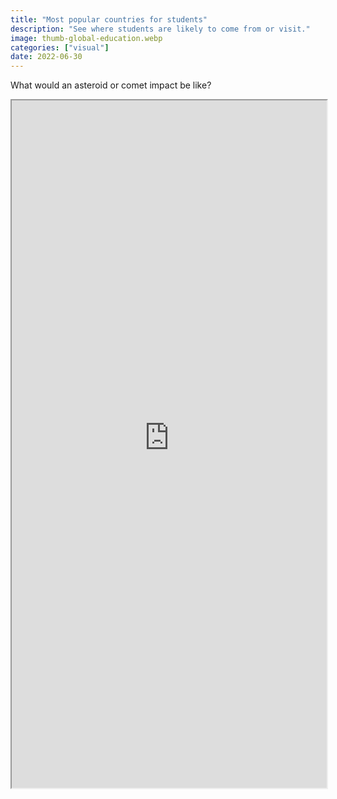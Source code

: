 ```yaml
---
title: "Most popular countries for students"
description: "See where students are likely to come from or visit."
image: thumb-global-education.webp
categories: ["visual"]
date: 2022-06-30
---
```


What would an asteroid or comet impact be like?


```{=html}
<iframe style="aspect-ratio: 9 / 16; width: 100%; height: 100%; background-color: white; max-height: 1100px" src="https://360info-studentflows.pages.dev/embed-bycountry" allowfullscreen></iframe>
```
